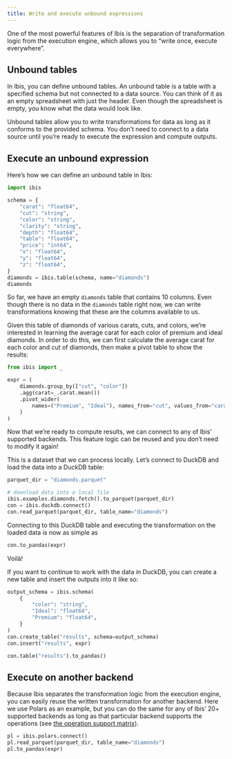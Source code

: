 ```yaml
---
title: Write and execute unbound expressions
---
```


One of the most powerful features of Ibis is the separation of transformation
logic from the execution engine, which allows you to "write once, execute
everywhere".

## Unbound tables

In Ibis, you can define unbound tables. An unbound table is a table with a
specified schema but not connected to a data source. You can think of it as an
empty spreadsheet with just the header. Even though the spreadsheet is empty,
you know what the data would look like.

Unbound tables allow you to write transformations for data as long as it
conforms to the provided schema. You don't need to connect to a data source
until you're ready to execute the expression and compute outputs.

## Execute an unbound expression

Here's how we can define an unbound table in Ibis:

```python
import ibis

schema = {
    "carat": "float64",
    "cut": "string",
    "color": "string",
    "clarity": "string",
    "depth": "float64",
    "table": "float64",
    "price": "int64",
    "x": "float64",
    "y": "float64",
    "z": "float64",
}
diamonds = ibis.table(schema, name="diamonds")
diamonds
```

So far, we have an empty `diamonds` table that contains 10 columns. Even though
there is no data in the `diamonds` table right now, we can write
transformations knowing that these are the columns available to us.

Given this table of diamonds of various carats, cuts, and colors, we're
interested in learning the average carat for each color of premium and ideal
diamonds. In order to do this, we can first calculate the average carat for
each color and cut of diamonds, then make a pivot table to show the results:

```python
from ibis import _

expr = (
    diamonds.group_by(["cut", "color"])
    .agg(carat=_.carat.mean())
    .pivot_wider(
        names=("Premium", "Ideal"), names_from="cut", values_from="carat", names_sort=True, values_agg="mean"
    )
)
```

Now that we're ready to compute results, we can connect to any of Ibis'
supported backends. This feature logic can be reused and you don't need to
modify it again!

This is a dataset that we can process locally. Let's connect to DuckDB and load
the data into a DuckDB table:

```python
parquet_dir = "diamonds.parquet"

# download data into a local file
ibis.examples.diamonds.fetch().to_parquet(parquet_dir)
con = ibis.duckdb.connect()
con.read_parquet(parquet_dir, table_name="diamonds")
```

Connecting to this DuckDB table and executing the transformation on the loaded
data is now as simple as

```python
con.to_pandas(expr)
```

Voilà!

If you want to continue to work with the data in DuckDB, you can create a new
table and insert the outputs into it like so:

```python
output_schema = ibis.schema(
    {
        "color": "string",
        "Ideal": "float64",
        "Premium": "float64",
    }
)
con.create_table("results", schema=output_schema)
con.insert("results", expr)

con.table("results").to_pandas()
```

## Execute on another backend

Because Ibis separates the transformation logic from the execution engine, you
can easily reuse the written transformation for another backend. Here we use
Polars as an example, but you can do the same for any of Ibis' 20+ supported
backends as long as that particular backend supports the operations
(see [the operation support matrix](../../backends/support/matrix.qmd)).

```python
pl = ibis.polars.connect()
pl.read_parquet(parquet_dir, table_name="diamonds")
pl.to_pandas(expr)
```
